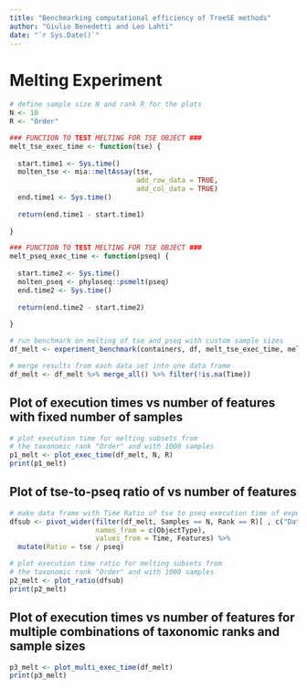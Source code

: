 ```yaml
---
title: "Benchmarking computational efficiency of TreeSE methods"
author: "Giulio Benedetti and Leo Lahti"
date: "`r Sys.Date()`"
---
```


# Melting Experiment

```r
# define sample size N and rank R for the plots
N <- 10
R <- "Order"
```

```r
### FUNCTION TO TEST MELTING FOR TSE OBJECT ###
melt_tse_exec_time <- function(tse) {
  
  start.time1 <- Sys.time()
  molten_tse <- mia::meltAssay(tse,
                               add_row_data = TRUE,
                               add_col_data = TRUE)
  end.time1 <- Sys.time()
  
  return(end.time1 - start.time1)
  
}

### FUNCTION TO TEST MELTING FOR TSE OBJECT ###
melt_pseq_exec_time <- function(pseq) {
  
  start.time2 <- Sys.time()
  molten_pseq <- phyloseq::psmelt(pseq)
  end.time2 <- Sys.time()
  
  return(end.time2 - start.time2)
  
}
```

```r
# run benchmark on melting of tse and pseq with custom sample sizes
df_melt <- experiment_benchmark(containers, df, melt_tse_exec_time, melt_pseq_exec_time, sample_sizes)

# merge results from each data set into one data frame
df_melt <- df_melt %>% merge_all() %>% filter(!is.na(Time))
```

## Plot of execution times vs number of features with fixed number of samples

```r
# plot execution time for melting subsets from
# the taxonomic rank "Order" and with 1000 samples 
p1_melt <- plot_exec_time(df_melt, N, R)
print(p1_melt)
```

## Plot of tse-to-pseq ratio of vs number of features

```r
# make data frame with Time Ratio of tse to pseq execution time of experiment
dfsub <- pivot_wider(filter(df_melt, Samples == N, Rank == R)[ , c("Dataset", "Time", "Features", "ObjectType")], 
                     names_from = c(ObjectType),
                     values_from = Time, Features) %>%
  mutate(Ratio = tse / pseq)

# plot execution time ratio for melting subsets from
# the taxonomic rank "Order" and with 1000 samples
p2_melt <- plot_ratio(dfsub)
print(p2_melt)
```

## Plot of execution times vs number of features for multiple combinations of taxonomic ranks and sample sizes

```r
p3_melt <- plot_multi_exec_time(df_melt)
print(p3_melt)
```
